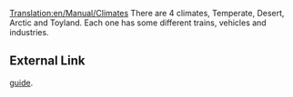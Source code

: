 [[Translation:en/Manual/Climates]]
{{en/Expand|writing this article in general. Write general information on game enviroment and on each of OTTD climates}}
There are 4 climates, Temperate, Desert, Arctic and Toyland.  Each one has some different trains, vehicles and industries.
==External Link==
[http://i-want-a-website.com/about-tt/ttfaq08.html guide].